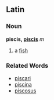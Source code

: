 ==Latin==
===Noun===
'''piscis, [[Wiktionary Appendix:Latin third declension|piscis]]''' ''m''

#a [[fish]]
===Related Words===
*[[piscari]]
*[[piscina]]
*[[piscosus]]